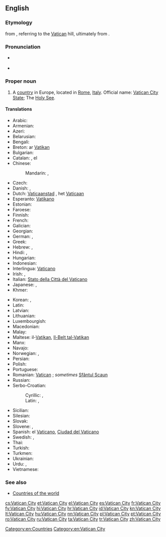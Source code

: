 ==English==
{{wikipedia}}

===Etymology===
{{etyl|it}} {{term|Città del Vaticano||Vatican City}} from {{etyl|la}} {{term|Civitas Vaticana||Vatican City}}, referring to the [[Vatican]] hill, ultimately from {{etyl|la}} {{term|vaticinari||to prophesy}}.

===Pronunciation===
* {{a|UK|US}} {{IPA|/ˈvæ.tɪ.kən ˈsɪt.i/}}
* {{audio|en-us-Vatican City.ogg|Audio (US)}}

===Proper noun===
{{en-proper noun|head=[[Vatican]] [[city|City]]}}

# A [[country]] in Europe, located in [[Rome]], [[Italy]]. Official name: [[Vatican City State]]; The [[Holy See]].

====Translations====
{{trans-top|State of the Vatican City}}
* Arabic: {{t-|ar|الفاتيكان|m|tr=al-fatikaan}}
* Armenian: {{t-|hy|Վատիկան|tr=Vatikan}}
* Azeri: {{t+|az|Vatikan}}
* Belarusian: {{t-|be|Ватыкан|m|tr=Vatykán}}
* Bengali: {{t-|bn|ভ্যাটিকান সিটি}}
* Breton: ar [[Vatikan]]
* Bulgarian: {{t+|bg|Ватикана|f|tr=Vatikána}}
* Catalan: {{t+|ca|Ciutat del Vaticà|f}}, el {{t+|ca|Vaticà|m}}
* Chinese:
*: Mandarin: {{t-|cmn|梵蒂岡|sc=Hani}}, {{t-|cmn|梵蒂冈|m|tr=Fàndìgāng|sc=Hani}}
* Czech: {{t+|cs|Vatikán|m}}
* Danish: {{t-|da|Vatikanstaten}}, {{t-|da|Vatikanet}}
* Dutch: [[Vaticaanstad]] {{f}}, het [[Vaticaan]] {{n}}
* Esperanto: [[Vatikano]]
* Estonian: {{t+|et|Vatikan}}
* Faroese: {{t-|fo|Vatikanið|n}}
* Finnish: {{t-|fi|Vatikaani}}
* French: {{t+|fr|Vatican|m}}
* Galician: {{t|gl|O Vaticano|m}}
* Georgian: {{t-|ka|ვატიკანი|tr=Vatikani|sc=Geor}}
* German: {{t+|de|Vatikanstadt|f}}, {{t+|de|Vatikan|n}}
* Greek: {{t+|el|Βατικανό|n|tr=Vatikanó|sc=Grek}}
* Hebrew: {{t-|he|קריית הוותיקן|tr=Qiryat ha-Vatikan}}, {{t-|he|הוותיקן|tr=ha-Vatikan}}
* Hindi: {{t-|hi|वेटिकन सिटी|tr=vēṭikan siṭī}}, {{t-|hi|वेटिकन|tr=vēṭikan}}
* Hungarian: {{t+|hu|Vatikán}}
* Indonesian: {{t-|id|Vatikan}}
* Interlingua: [[Vaticano]]
* Irish: {{t-|ga|Cathair na Vatacáine|f}}, {{t-|ga|Stát Chathair na Vatacáine|m}}
* Italian: [[Stato della Città del Vaticano]]
* Japanese: {{t+|ja|バチカン|tr=Bachikan}}, {{t-|ja|法王庁|tr=ほうおうちょう, Hōōchō}}
* Khmer: {{t-|km|បុរីវ៉ាទីកង់|tr=borey vatikang|sc=Khmr}}
{{trans-mid}}
* Korean: {{t-|ko|바티칸 시티|tr=Batikan siti|sc=Hang}}, {{t+|ko|바티칸|tr=Batikan|sc=Hang}}
* Latin: {{t-|la|Civitas Vaticana|f}}
* Latvian: {{t+|lv|Vatikāns}}
* Lithuanian: {{t+|lt|Vatikanas}}
* Luxembourgish: {{t-|lb|Vatikanstad}}
* Macedonian: {{t+|mk|Ватикан|m|tr=Vátikan}}
* Malay: {{t|ms|Kota Vatikan}}
* Maltese: il-[[Vatikan]], [[Il-Belt tal-Vatikan]]
* Manx: {{t-|gv|Ard-Valley yn Phaab|m}}
* Navajo: {{tø|nv|Bádikin Sídii}}
* Norwegian: {{t+|no|Vatikanstaten}}, {{t-|no|Vatikanet}}
* Persian: {{t+|fa|واتیکان|tr=vâtikân}}
* Polish: {{t+|pl|Watykan}}
* Portuguese: {{t+|pt|Vaticano}}
* Romanian: [[Vatican]] {{n}}; ''sometimes'' [[Sfântul Scaun]] {{n}}
* Russian: {{t+|ru|Ватикан|m|tr=Vatikán}}
* Serbo-Croatian:
*: Cyrillic: {{t-|sh|Ватикан|m|sc=Cyrl}}, {{t-|sh|Света Столица|f|sc=Cyrl}}
*: Latin: {{t-|sh|Vatikan|m}}, {{t-|sh|Sveta Stolica|f}}
* Sicilian: {{t-|scn|Cità dû Vaticanu|f}}
* Silesian: {{tø|szl|Watykůn|n}}
* Slovak: {{t-|sk|Vatikán|m}}
* Slovene: {{t+|sl|Vatikan|m}}, {{t+|sl|Sveti sedež|m}}
* Spanish: el [[Vaticano]], [[Ciudad del Vaticano]]
* Swedish: {{t+|sv|Vatikanstaten}}, {{t-|sv|Vatikanen}}
* Thai: {{t-|th|วาติกัน|tr=waa-dtì-gan}}
* Turkish: {{t+|tr|Vatikan}}
* Turkmen: {{t-|tk|Watikan}}
* Ukrainian: {{t+|uk|Ватикан|m|tr=Vatykán}}
* Urdu: {{t-|ur|ویٹیکن سٹی|tr=vēṭikan siṭī}}, {{t-|ur|ویٹیکن|tr=vēṭikan}}
* Vietnamese: {{t-|vi|Thành Vatican}}
{{trans-bottom}}

===See also===
* [[Appendix:Countries of the world|Countries of the world]]

[[Category:en:Countries]]
[[Category:en:Vatican City]]

[[cs:Vatican City]]
[[et:Vatican City]]
[[el:Vatican City]]
[[es:Vatican City]]
[[fr:Vatican City]]
[[fy:Vatican City]]
[[hi:Vatican City]]
[[hr:Vatican City]]
[[id:Vatican City]]
[[kn:Vatican City]]
[[lt:Vatican City]]
[[hu:Vatican City]]
[[nn:Vatican City]]
[[pl:Vatican City]]
[[pt:Vatican City]]
[[ro:Vatican City]]
[[ru:Vatican City]]
[[ta:Vatican City]]
[[tr:Vatican City]]
[[zh:Vatican City]]